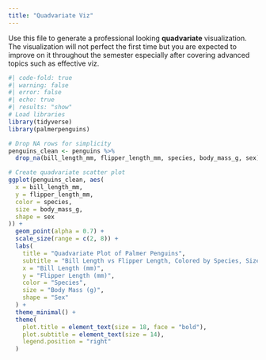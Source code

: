 ```yaml
---
title: "Quadvariate Viz"
---
```


Use this file to generate a professional looking **quadvariate** visualization.
The visualization will not perfect the first time but you are expected to improve on it throughout the semester especially after covering advanced topics such as effective viz.

```r
#| code-fold: true
#| warning: false
#| error: false
#| echo: true
#| results: "show"
# Load libraries
library(tidyverse)
library(palmerpenguins)

# Drop NA rows for simplicity
penguins_clean <- penguins %>%
  drop_na(bill_length_mm, flipper_length_mm, species, body_mass_g, sex)

# Create quadvariate scatter plot
ggplot(penguins_clean, aes(
  x = bill_length_mm,
  y = flipper_length_mm,
  color = species,
  size = body_mass_g,
  shape = sex
)) +
  geom_point(alpha = 0.7) +
  scale_size(range = c(2, 8)) +
  labs(
    title = "Quadvariate Plot of Palmer Penguins",
    subtitle = "Bill Length vs Flipper Length, Colored by Species, Sized by Body Mass, Shaped by Sex",
    x = "Bill Length (mm)",
    y = "Flipper Length (mm)",
    color = "Species",
    size = "Body Mass (g)",
    shape = "Sex"
  ) +
  theme_minimal() +
  theme(
    plot.title = element_text(size = 18, face = "bold"),
    plot.subtitle = element_text(size = 14),
    legend.position = "right"
  )

```
